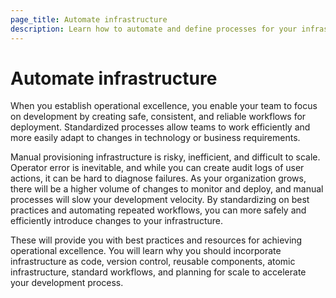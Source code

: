 ```yaml
---
page_title: Automate infrastructure
description: Learn how to automate and define processes for your infrastructure.
---
```


# Automate infrastructure

When you establish operational excellence, you enable your team to focus on development by creating safe, consistent, and reliable workflows for deployment. Standardized processes allow teams to work efficiently and more easily adapt to changes in technology or business requirements.

Manual provisioning infrastructure is risky, inefficient, and difficult to scale. Operator error is inevitable, and while you can create audit logs of user actions, it can be hard to diagnose failures. As your organization grows, there will be a higher volume of changes to monitor and deploy, and manual processes will slow your development velocity. By standardizing on best practices and automating repeated workflows, you can more safely and efficiently introduce changes to your infrastructure.
 
These will provide you with best practices and resources for achieving operational excellence. You will learn why you should incorporate infrastructure as code, version control, reusable components, atomic infrastructure, standard workflows, and planning for scale to accelerate your development process.